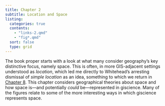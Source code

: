 ```yaml
---
title: Chapter 2
subtitle: Location and Space
listing:
  categories: true
  contents:
    - "links-2.qmd"
    - "fig*.qmd"
  sort: false
  type: grid
---
```


The book proper starts with a look at what many consider geography's key distinctive focus, namely space. This is often, in more GIS-adjacent settings understood as _location_, which led me directly to Whitehead's arresting dismissal of _simple location_ as an idea, something to which we return in [Chapter 8](../chap8/index.qmd). This chapter considers geographical theories about space and how space is&mdash;and potentially _could_ be&mdash;represented in giscience. Many of the figures relate to some of the more interesting ways in which giscience represents space. 